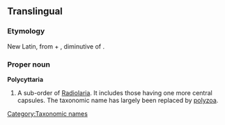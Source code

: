 ==Translingual==

===Etymology===
New Latin, from {{etyl|grc}} {{term|πολύς|sc=Grek|tr=polys||many}} + {{term|κυττάρια|sc=Grek|tr=kyttaria}}, diminutive of {{term|κύτος|sc=Grek|tr=kytos||hollow, vessel}}.

===Proper noun===
'''Polycyttaria'''

# {{zoology|obsolete}} A sub-order of [[Radiolaria]]. It includes those having one more central capsules.  The taxonomic name has largely been replaced by [[polyzoa]].

[[Category:Taxonomic names]]